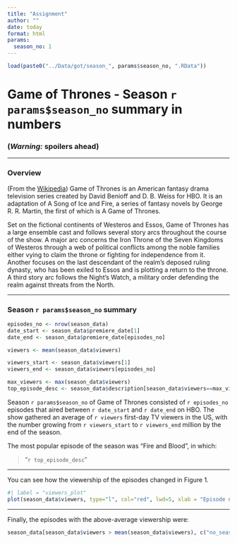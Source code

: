```yaml
---
title: "Assignment"
author: ""
date: today
format: html
params:
  season_no: 1
---
```


```r
load(paste0("../Data/got/season_", params$season_no, ".RData"))
```

# Game of Thrones - Season `r params$season_no` summary in numbers

### __(*Warning:* spoilers ahead)__

***

### Overview

(From the [Wikipedia](https://en.wikipedia.org/wiki/Game_of_Thrones#Premise)) Game of Thrones is an American fantasy drama television series created by David Benioff and D. B. Weiss for HBO. It is an adaptation of A Song of Ice and Fire, a series of fantasy novels by George R. R. Martin, the first of which is A Game of Thrones.

Set on the fictional continents of Westeros and Essos, Game of Thrones has a large ensemble cast and follows several story arcs throughout the course of the show. A major arc concerns the Iron Throne of the Seven Kingdoms of Westeros through a web of political conflicts among the noble families either vying to claim the throne or fighting for independence from it. Another focuses on the last descendant of the realm's deposed ruling dynasty, who has been exiled to Essos and is plotting a return to the throne. A third story arc follows the Night's Watch, a military order defending the realm against threats from the North.

***

### Season `r params$season_no` summary

```r
episodes_no <- nrow(season_data)
date_start <- season_data$premiere_date[1]
date_end <- season_data$premiere_date[episodes_no]

viewers <- mean(season_data$viewers)

viewers_start <- season_data$viewers[1]
viewers_end <- season_data$viewers[episodes_no]

max_viewers <- max(season_data$viewers)
top_episode_desc <- season_data$description[season_data$viewers==max_viewers]

```

Season `r params$season_no` of Game of Thrones consisted of `r episodes_no` episodes that aired between `r date_start` and `r date_end` on HBO. The show gathered an average of `r viewers` first-day TV viewers in the US, with the number growing from `r viewers_start` to `r viewers_end` million by the end of the season.

The most popular episode of the season was "Fire and Blood", in which:

> "`r top_episode_desc`"

***

You can see how the viewership of the episodes changed in Figure 1.

```r
#| label = "viewers_plot"
plot(season_data$viewers, type="l", col="red", lwd=5, xlab = "Episode number", ylab = "1st day TV viewers in the US (millions)")
```

***

Finally, the episodes with the above-average viewership were:

```r
season_data[season_data$viewers > mean(season_data$viewers), c("no_season", "title", "directed_by")]
```